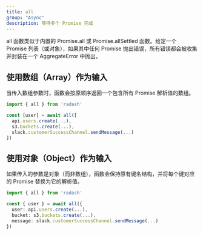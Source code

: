 ```yaml
---
title: all
group: "Async"
description: 等待多个 Promise 完成
---
```


all 函数类似于内置的 Promise.all 或 Promise.allSettled 函数。给定一个 Promise 列表（或对象），如果其中任何 Promise 抛出错误，所有错误都会被收集并封装在一个 AggregateError 中抛出。

## 使用数组（Array）作为输入

当传入数组参数时，函数会按原顺序返回一个包含所有 Promise 解析值的数组。

```ts
import { all } from 'radash'

const [user] = await all([
  api.users.create(...),
  s3.buckets.create(...),
  slack.customerSuccessChannel.sendMessage(...)
])
```

## 使用对象（Object）作为输入

如果传入的参数是对象（而非数组），函数会保持原有键名结构，并将每个键对应的 Promise 替换为它的解析值。

```ts
import { all } from 'radash'

const { user } = await all({
  user: api.users.create(...),
  bucket: s3.buckets.create(...),
  message: slack.customerSuccessChannel.sendMessage(...)
})
```
